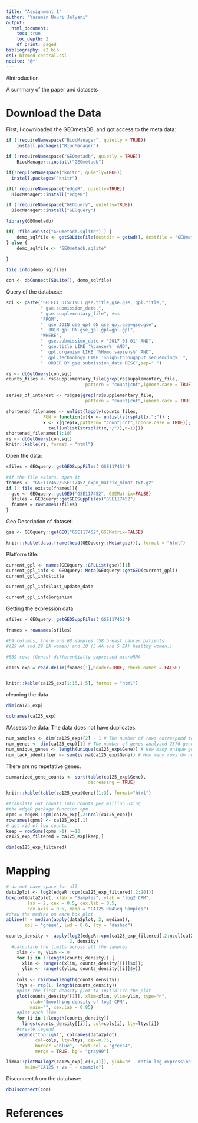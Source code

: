 ```yaml
---
title: "Assignment 1"
author: "Yasamin Nouri Jelyani"
output:
  html_document:
    toc: true
    toc_depth: 2
    df_print: paged
bibliography: a2.bib
csl: biomed-central.csl
nocite: '@*'
---
```


#Introduction

A summary of the paper and datasets

# Download the Data

First, I downloaded the GEOmetaDB, and got access to the meta data:
```r

if (!requireNamespace("BiocManager", quietly = TRUE))
    install.packages("BiocManager")

if (!requireNamespace("GEOmetadb", quietly = TRUE))
    BiocManager::install("GEOmetadb")

if(!requireNamespace("knitr", quietly=TRUE))
  install.packages("knitr")

if(! requireNamespace("edgeR", quietly=TRUE))
  BiocManager::install("edgeR")

if (!requireNamespace("GEOquery", quietly=TRUE))
  BiocManager::install("GEOquery")

library(GEOmetadb)

if( !file.exists("GEOmetadb.sqlite") ) {
    demo_sqlfile <- getSQLiteFile(destdir = getwd(), destfile = "GEOmetadb.sqlite.gz", type = "demo")
} else {
    demo_sqlfile <- "GEOmetadb.sqlite"
    
}

file.info(demo_sqlfile)

con <- dbConnect(SQLite(), demo_sqlfile)

```

Query of the database:
```r
sql <- paste("SELECT DISTINCT gse.title,gse.gse, gpl.title,",
             " gse.submission_date,",
             " gse.supplementary_file", #<<
             "FROM",
             "  gse JOIN gse_gpl ON gse_gpl.gse=gse.gse",
             "  JOIN gpl ON gse_gpl.gpl=gpl.gpl",
             "WHERE",
             "  gse.submission_date > '2017-01-01' AND",
             "  gse.title LIKE '%cancer%' AND", 
             "  gpl.organism LIKE '%Homo sapiens%' AND",
             "  gpl.technology LIKE '%high-throughput sequencing%' ",
             "  ORDER BY gse.submission_date DESC",sep=" ")

rs <- dbGetQuery(con,sql)
counts_files <- rs$supplementary_file[grep(rs$supplementary_file,
                              pattern = "count|cnt",ignore.case = TRUE)]

series_of_interest <- rs$gse[grep(rs$supplementary_file,
                              pattern = "count|cnt",ignore.case = TRUE)]

shortened_filenames <- unlist(lapply(counts_files,
              FUN = function(x){x <- unlist(strsplit(x,";")) ;
              x <- x[grep(x,pattern= "count|cnt",ignore.case = TRUE)];
                tail(unlist(strsplit(x,"/")),n=1)}))
shortened_filenames[1:10]
rs <- dbGetQuery(con,sql)
knitr::kable(rs, format = "html")

```

Open the data:
```r
sfiles = GEOquery::getGEOSuppFiles('GSE117452')

#if the file exists, open it
fnames <- "GSE117452/GSE117452_expn_matrix_mimat.txt.gz"
if (! file.exists(fnames)){
  gse <- GEOquery::getGEO("GSE117452", GSEMatrix=FALSE)
  sfiles = GEOquery::getGEOSuppFiles("GSE117452")
  fnames = rownames(sfiles)
}
```



Geo Description of dataset:
```r
gse <- GEOquery::getGEO("GSE117452",GSEMatrix=FALSE)

knitr::kable(data.frame(head(GEOquery::Meta(gse))), format = "html")
```

Platform title:
```r
current_gpl <- names(GEOquery::GPLList(gse))[1]
current_gpl_info <- GEOquery::Meta(GEOquery::getGEO(current_gpl))
current_gpl_info$title
```


```r
current_gpl_info$last_update_date
```


```r
current_gpl_info$organism
```
Getting the expression data
```r
sfiles = GEOquery::getGEOSuppFiles('GSE117452')

fnames = rownames(sfiles)

#69 columns, there are 68 samples (58 breast cancer patients 
#(29 AA and 29 EA women) and 10 (5 AA and 5 EA) healthy women.)

#589 rows (Genes) differentially expressed microRNA

ca125_exp = read.delim(fnames[1],header=TRUE, check.names = FALSE)


knitr::kable(ca125_exp[1:15,1:5], format = "html")
```

cleaning the data
```r
dim(ca125_exp)

colnames(ca125_exp)
```

#Assess the data:
The data does not have duplicates.
```r
num_samples <- dim(ca125_exp)[2] - 1 # The number of rows correspond to the number of columns minus 1 for the gene name colummn 68
num_genes <- dim(ca125_exp)[1] # The number of genes analysed 2576 genes
num_unique_genes <- length(unique(ca125_exp$Gene)) # How many unique genes are measured: 2576
num_lack_identifier <- sum(is.na(ca125_exp$Gene)) # How many rows do not have an gene identifier: 0

```

There are no repetative genes.

```r
summarized_gene_counts <- sort(table(ca125_exp$Gene),
                               decreasing = TRUE)
```

```r
knitr::kable(table(ca125_exp$Gene)[1:3], format="html")
```

```r
#translate out counts into counts per million using 
#the edgeR package function cpm
cpms = edgeR::cpm(ca125_exp[,2:ncol(ca125_exp)])
rownames(cpms) <- ca125_exp[,1]
# get rid of low counts
keep = rowSums(cpms >1) >=10
ca125_exp_filtered = ca125_exp[keep,]
```

```r
dim(ca125_exp_filtered)
```
# Mapping

```r
# do not have space for all 
data2plot <- log2(edgeR::cpm(ca125_exp_filtered[,2:20]))
boxplot(data2plot, xlab = "Samples", ylab = "log2 CPM", 
        las = 2, cex = 0.5, cex.lab = 0.5,
        cex.axis = 0.5, main = "CA125 RNASeq Samples")
#draw the median on each box plot
abline(h = median(apply(data2plot, 2, median)), 
       col = "green", lwd = 0.6, lty = "dashed")
```



```r
counts_density <- apply(log2(edgeR::cpm(ca125_exp_filtered[,2:ncol(ca125_exp)])), 
                        2, density)
  #calculate the limits across all the samples
    xlim <- 0; ylim <- 0
    for (i in 1:length(counts_density)) {
      xlim <- range(c(xlim, counts_density[[i]]$x)); 
      ylim <- range(c(ylim, counts_density[[i]]$y))
    }
    cols <- rainbow(length(counts_density))
    ltys <- rep(1, length(counts_density))
    #plot the first density plot to initialize the plot
    plot(counts_density[[1]], xlim=xlim, ylim=ylim, type="n", 
         ylab="Smoothing density of log2-CPM", 
         main="", cex.lab = 0.85)
    #plot each line
    for (i in 1:length(counts_density)) 
      lines(counts_density[[i]], col=cols[i], lty=ltys[i])
    #create legend
    legend("topright", colnames(data2plot),  
           col=cols, lty=ltys, cex=0.75, 
           border ="blue",  text.col = "green4", 
           merge = TRUE, bg = "gray90")
```
```r
limma::plotMA(log2(ca125_exp[,c(3,4)]), ylab="M - ratio log expression", 
       main="CA125 + vs - - example")
```


Disconnect from the database:
```r

dbDisconnect(con)

```

# References


